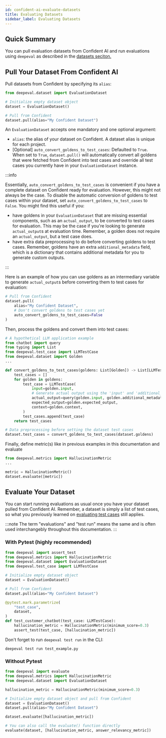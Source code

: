 ```yaml
---
id: confident-ai-evaluate-datasets
title: Evaluating Datasets
sidebar_label: Evaluating Datasets
---
```


## Quick Summary

You can pull evaluation datasets from Confident AI and run evaluations using `deepeval` as described in the [datasets seciton.](evaluation-datasets)

## Pull Your Dataset From Confident AI

Pull datasets from Confident by specifying its `alias`:

```python
from deepeval.dataset import EvaluationDataset

# Initialize empty dataset object
dataset = EvaluationDataset()

# Pull from Confident
dataset.pull(alias="My Confident Dataset")
```

An `EvaluationDataset` accepts one mandatory and one optional argument:

- `alias`: the alias of your dataset on Confident. A dataset alias is unique for each project.
- [Optional] `auto_convert_goldens_to_test_cases`: Defaulted to `True`. When set to `True`, `dataset.pull()` will automatically convert all goldens that were fetched from Confident into test cases and override all test cases you currently have in your `EvaluationDataset` instance.

:::info

Essentially, `auto_convert_goldens_to_test_cases` is convenient if you have a complete dataset on Confident ready for evaluation. However, this might not always be the case. To disable the automatic conversion of goldens to test cases within your dataset, set `auto_convert_goldens_to_test_cases` to `False`. You might find this useful if you:

- have goldens in your `EvaluationDataset` that are missing essential components, such as an `actual_output`, to be converted to test cases for evaluation. This may be the case if you're looking to generate `actual_output`s at evaluation time. Remember, a golden does not require an `actual_output`, but a test case does.
- have extra data preprocessing to do before converting goldens to test cases. Remember, goldens have an extra `additional_metadata` field, which is a dictionary that contains additional metadata for you to generate custom outputs.

:::

Here is an example of how you can use goldens as an intermediary variable to generate `actual_output`s before converting them to test cases for evaluation:

```python
# Pull from Confident
dataset.pull(
    alias="My Confident Dataset",
    # Don't convert goldens to test cases yet
    auto_convert_goldens_to_test_cases=False
)
```

Then, process the goldens and convert them into test cases:

```python
# A hypothetical LLM application example
from chatbot import query
from typing import List
from deepeval.test_case import LLMTestCase
from deepeval.dataset import Golden
...

def convert_goldens_to_test_cases(goldens: List[Golden]) -> List[LLMTestCase]:
    test_cases = []
    for golden in goldens:
        test_case = LLMTestCase(
            input=golden.input,
            # Generate actual output using the 'input' and 'additional_metadata'
            actual_output=query(golden.input, golden.additional_metadata),
            expected_output=golden.expected_output,
            context=golden.context,
        )
        test_cases.append(test_case)
    return test_cases

# Data preprocessing before setting the dataset test cases
dataset.test_cases = convert_goldens_to_test_cases(dataset.goldens)
```

Finally, define metric(s) like in previous examples in this documentation and evaluate

```python
from deepeval.metrics import HallucinationMetric
...

metric = HallucinationMetric()
dataset.evaluate([metric])
```

## Evaluate Your Dataset

You can start running evaluations as usual once you have your dataset pulled from Confident AI. Remember, a dataset is simply a list of test cases, so what you previously learned on [evaluating test cases](evaluation-test-cases#assert-test-cases) still applies.

:::note
The term "evaluations" and "test run" means the same and is often used interchangebly throughout this documentation.
:::

### With Pytest (highly recommended)

```python title="test_example.py"
from deepeval import assert_test
from deepeval.metrics import HallucinationMetric
from deepeval.dataset import EvaluationDataset
from deepeval.test_case import LLMTestCase

# Initialize empty dataset object
dataset = EvaluationDataset()

# Pull from Confident
dataset.pull(alias="My Confident Dataset")

@pytest.mark.parametrize(
    "test_case",
    dataset,
)
def test_customer_chatbot(test_case: LLMTestCase):
    hallucination_metric = HallucinationMetric(minimum_score=0.3)
    assert_test(test_case, [hallucination_metric])
```

Don't forget to run `deepeval test run` in the CLI:

```console
deepeval test run test_example.py
```

### Without Pytest

```python
from deepeval import evaluate
from deepeval.metrics import HallucinationMetric
from deepeval.dataset import EvaluationDataset

hallucination_metric = HallucinationMetric(minimum_score=0.3)

# Initialize empty dataset object and pull from Confident
dataset = EvaluationDataset()
dataset.pull(alias="My Confident Dataset")

dataset.evaluate([hallucination_metric])

# You can also call the evaluate() function directly
evaluate(dataset, [hallucination_metric, answer_relevancy_metric])
```
